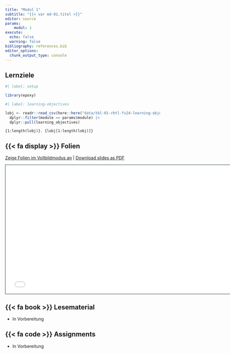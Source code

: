 ```yaml
---
title: "Modul 1"
subtitle: "{{< var md-01.titel >}}"
editor: source
params:
    modul: 1
execute: 
  echo: false
  warning: false
bibliography: references.bib
editor_options: 
  chunk_output_type: console
---
```



## Lernziele

```r
#| label: setup

library(epoxy)
```

```r
#| label: learning-objectives

lobj <- readr::read_csv(here::here("data/tbl-01-rbtl-fs24-learning-objectives.csv")) |> 
  dplyr::filter(module == params$module) |>
  dplyr::pull(learning_objectives)

```

```epoxy
{1:length(lobj)}. {lobj[1:length(lobj)]}
```

## {{< fa display >}} Folien

[Zeige Folien im Vollbildmodus an](../folien/md-01-willkommen.html) | [Download slides as PDF](https://github.com/rstatszh-k009/website/raw/main/folien/md-01-willkommen.pdf)

```{=html}
<iframe class="slide-deck" src="../folien/md-01-willkommen.html" height="420" width="747" style="border: 1px solid #123233;"></iframe>
```

## {{< fa book >}} Lesematerial

- In Vorbereitung

## {{< fa code >}} Assignments

- In Vorbereitung